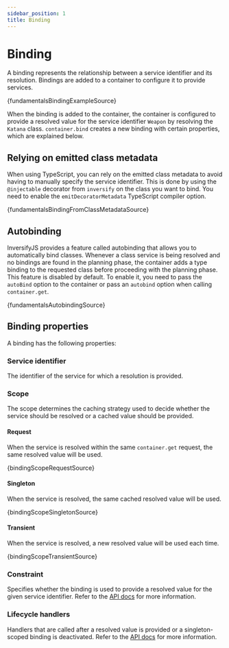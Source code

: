```yaml
---
sidebar_position: 1
title: Binding
---
```


# Binding

A binding represents the relationship between a service identifier and its resolution. Bindings are added to a container to configure it to provide services.

<CodeBlock language="ts">{fundamentalsBindingExampleSource}</CodeBlock>

When the binding is added to the container, the container is configured to provide a resolved value for the service identifier `Weapon` by resolving the `Katana` class. `container.bind` creates a new binding with certain properties, which are explained below.

## Relying on emitted class metadata

When using TypeScript, you can rely on the emitted class metadata to avoid having to manually specify the service identifier. This is done by using the `@injectable` decorator from `inversify` on the class you want to bind. You need to enable the `emitDecoratorMetadata` TypeScript compiler option.

<CodeBlock language="ts">{fundamentalsBindingFromClassMetadataSource}</CodeBlock>

## Autobinding

InversifyJS provides a feature called autobinding that allows you to automatically bind classes. Whenever a class service is being resolved and no bindings are found in the planning phase, the container adds a type binding to the requested class before proceeding with the planning phase. This feature is disabled by default. To enable it, you need to pass the `autoBind` option to the container or pass an `autobind` option when calling `container.get`.

<CodeBlock language="ts">{fundamentalsAutobindingSource}</CodeBlock>

## Binding properties

A binding has the following properties:

### Service identifier

The identifier of the service for which a resolution is provided.

### Scope

The scope determines the caching strategy used to decide whether the service should be resolved or a cached value should be provided.

#### Request

When the service is resolved within the same `container.get` request, the same resolved value will be used.

<CodeBlock language="ts">{bindingScopeRequestSource}</CodeBlock>

#### Singleton

When the service is resolved, the same cached resolved value will be used.

<CodeBlock language="ts">{bindingScopeSingletonSource}</CodeBlock>

#### Transient

When the service is resolved, a new resolved value will be used each time.

<CodeBlock language="ts">{bindingScopeTransientSource}</CodeBlock>

### Constraint

Specifies whether the binding is used to provide a resolved value for the given service identifier. Refer to the [API docs](../api/binding-syntax.mdx#bindwhenfluentsyntax) for more information.

### Lifecycle handlers

Handlers that are called after a resolved value is provided or a singleton-scoped binding is deactivated. Refer to the [API docs](../api/binding-syntax.mdx#bindonfluentsyntax) for more information.
